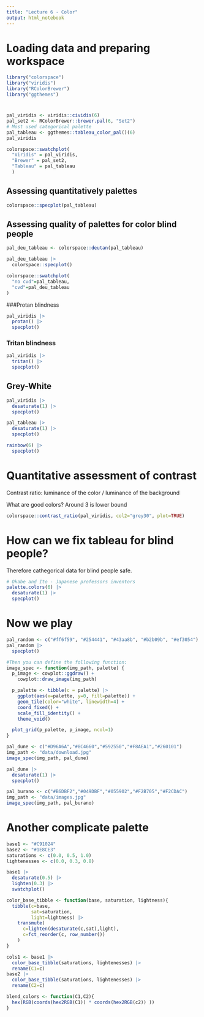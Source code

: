 ```yaml
---
title: "Lecture 6 - Color"
output: html_notebook
---
```


# Loading data and preparing workspace
```r
library("colorspace")
library("viridis")
library("RColorBrewer")
library("ggthemes")
```

# 
```r
pal_viridis <- viridis::cividis(6)
pal_set2 <- RColorBrewer::brewer.pal(6, "Set2")
# Most used categorical palette
pal_tableau <- ggthemes::tableau_color_pal()(6)
pal_viridis
```
```r
colorspace::swatchplot(
  "Viridis" = pal_viridis,
  "Brewer" = pal_set2,
  "Tableau" = pal_tableau
  )
```
## Assessing quantitatively palettes
```r
colorspace::specplot(pal_tableau)
```

## Assessing quality of palettes for color blind people
```r
pal_deu_tableau <- colorspace::deutan(pal_tableau)
```
```r
pal_deu_tableau |>
  colorspace::specplot()
```
```r
colorspace::swatchplot(
  "no cvd"=pal_tableau,
  "cvd"=pal_deu_tableau
)
```
###Protan blindness
```r
pal_viridis |>
  protan() |>
  specplot()
```

### Tritan blindness
```r
pal_viridis |>
  tritan() |>
  specplot()
```
## Grey-White 
```r
pal_viridis |>
  desaturate(1) |>
  specplot()
```

```r
pal_tableau |>
  desaturate(1) |>
  specplot()
```
```r
rainbow(6) |>
  specplot()
```

# Quantitative assessment of contrast

Contrast ratio: luminance of the color / luminance of the background

What are good colors? Around 3 is lower bound

```r
colorspace::contrast_ratio(pal_viridis, col2="grey30", plot=TRUE)
```
# How can we fix tableau for blind people? 
Therefore cathegorical data for blind people safe.
```r
# Okabe and Ito - Japanese professors inventors
palette.colors(6) |>
  desaturate(1) |>
  specplot()
```

# Now we play
```r
pal_random <- c("#ff6f59", "#254441", "#43aa8b", "#b2b09b", "#ef3054")
pal_random |>
  specplot()
```
```r
#Then you can define the following function:
image_spec <- function(img_path, palette) {
  p_image <- cowplot::ggdraw() +
    cowplot::draw_image(img_path)

  p_palette <- tibble(c = palette) |>
    ggplot(aes(x=palette, y=0, fill=palette)) +
    geom_tile(color="white", linewidth=4) +
    coord_fixed() +
    scale_fill_identity() +
    theme_void()

  plot_grid(p_palette, p_image, ncol=1)
}
```


```r
pal_dune <- c("#D96A6A","#8C4660","#592550","#F8AEA1","#260101")
img_path <- "data/download.jpg"
image_spec(img_path, pal_dune)
```

```r
pal_dune |> 
  desaturate(1) |>
  specplot()
```
```r
pal_burano <- c("#B6DBF2","#049DBF","#055902","#F2B705","#F2CDAC")
img_path <- "data/images.jpg"
image_spec(img_path, pal_burano)
```
# Another complicate palette
```r
base1 <- "#C91024"
base2 <- "#1E8CE3"
saturations <- c(0.0, 0.5, 1.0)
lightenesses <- c(0.0, 0.3, 0.8)
```
```r
base1 |>
  desaturate(0.5) |>
  lighten(0.3) |>
  swatchplot()
```
```r
color_base_tibble <- function(base, saturation, lightness){
  tibble(c=base,
         sat=saturation,
         light=lightness) |>
    transmute(
      c=lighten(desaturate(c,sat),light),
      c=fct_reorder(c, row_number())
    )
}
```
```r
cols1 <- base1 |>
  color_base_tibble(saturations, lightenesses) |>
  rename(C1=c)
base2 |>
  color_base_tibble(saturations, lightenesses) |>
  rename(C2=c)
```

```r
blend_colors <- function(C1,C2){
  hex(RGB(coords(hex2RGB(C1)) * coords(hex2RGB(c2)) ))
}
```
```r

```



